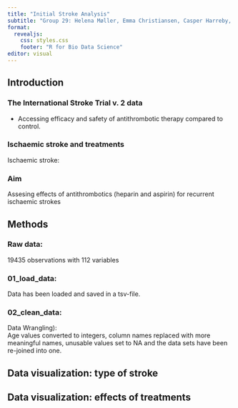 ```yaml
---
title: "Initial Stroke Analysis"
subtitle: "Group 29: Helena Møller, Emma Christiansen, Casper Harreby, Frederik Holmstrup, and Laura Christiansen"
format:
  revealjs:
    css: styles.css
    footer: "R for Bio Data Science"
editor: visual
---
```


## Introduction

### The International Stroke Trial v. 2 data

-   Accessing efficacy and safety of antithrombotic therapy compared to control.

### Ischaemic stroke and treatments

Ischaemic stroke:

### Aim

Assesing effects of antithrombotics (heparin and aspirin) for recurrent ischaemic strokes

## Methods

### Raw data:

19435 observations with 112 variables

### 01_load_data:

Data has been loaded and saved in a tsv-file.

### 02_clean_data:

Data Wrangling):\
Age values converted to integers, column names replaced with more meaningful names, unusable values set to NA and the data sets have been re-joined into one.

## Data visualization: type of stroke

## Data visualization: effects of treatments
